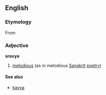==English==

===Etymology===
From {{etyl|sa}} {{rfscript|Sanskrit}}

===Adjective===
'''sravya''' 

# [[melodious]] (as in melodious [[Sanskrit]] [[poetry]])

====See also====
*[[kavya]]